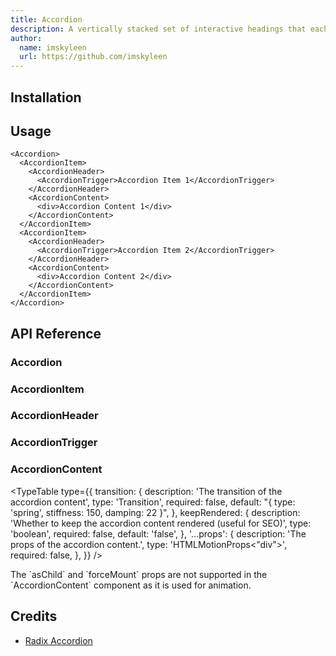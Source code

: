 ```yaml
---
title: Accordion
description: A vertically stacked set of interactive headings that each reveal an associated section of content.
author:
  name: imskyleen
  url: https://github.com/imskyleen
---
```


<ComponentPreview name="demo-primitives-radix-accordion" />

## Installation

<ComponentInstallation name="primitives-radix-accordion" />

## Usage

```tsx
<Accordion>
  <AccordionItem>
    <AccordionHeader>
      <AccordionTrigger>Accordion Item 1</AccordionTrigger>
    </AccordionHeader>
    <AccordionContent>
      <div>Accordion Content 1</div>
    </AccordionContent>
  </AccordionItem>
  <AccordionItem>
    <AccordionHeader>
      <AccordionTrigger>Accordion Item 2</AccordionTrigger>
    </AccordionHeader>
    <AccordionContent>
      <div>Accordion Content 2</div>
    </AccordionContent>
  </AccordionItem>
</Accordion>
```

## API Reference

### Accordion

<ExternalLink
  href="https://www.radix-ui.com/primitives/docs/components/accordion#root"
  text="Radix UI API Reference - Accordion.Root"
/>

### AccordionItem

<ExternalLink
  href="https://www.radix-ui.com/primitives/docs/components/accordion#item"
  text="Radix UI API Reference - Accordion.Item"
/>

### AccordionHeader

<ExternalLink
  href="https://www.radix-ui.com/primitives/docs/components/accordion#header"
  text="Radix UI API Reference - Accordion.Header"
/>

### AccordionTrigger

<ExternalLink
  href="https://www.radix-ui.com/primitives/docs/components/accordion#trigger"
  text="Radix UI API Reference - Accordion.Trigger"
/>

### AccordionContent

<ExternalLink
  href="https://www.radix-ui.com/primitives/docs/components/accordion#content"
  text="Radix UI API Reference - Accordion.Content"
/>

<TypeTable
  type={{
    transition: {
      description: 'The transition of the accordion content',
      type: 'Transition',
      required: false,
      default: "{ type: 'spring', stiffness: 150, damping: 22 }",
    },
    keepRendered: {
      description:
        'Whether to keep the accordion content rendered (useful for SEO)',
      type: 'boolean',
      required: false,
      default: 'false',
    },
    '...props': {
      description: 'The props of the accordion content.',
      type: 'HTMLMotionProps<"div">',
      required: false,
    },
  }}
/>

<Callout type="info">
  The `asChild` and `forceMount` props are not supported in the
  `AccordionContent` component as it is used for animation.
</Callout>

## Credits

- [Radix Accordion](https://www.radix-ui.com/primitives/docs/components/accordion)
